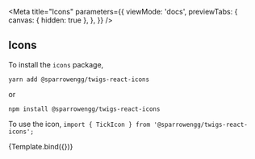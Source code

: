 <!-- theme-provider.stories.mdx -->



<Meta
  title="Icons"
  parameters={{
    viewMode: 'docs',
    previewTabs: {
      canvas: { hidden: true },
    },
  }}
/>

## Icons

To install the `icons` package,

`yarn add @sparrowengg/twigs-react-icons`

or

`npm install @sparrowengg/twigs-react-icons`

To use the icon,
`import { TickIcon } from '@sparrowengg/twigs-react-icons';`

<Story name="Default">{Template.bind({})}</Story>
